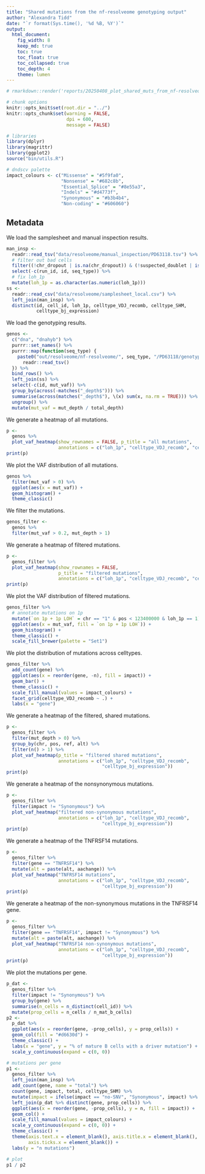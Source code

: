 ```yaml
---
title: "Shared mutations from the nf-resolveome genotyping output"
author: "Alexandra Tidd"
date: "`r format(Sys.time(), '%d %B, %Y')`"
output:
  html_document:
    fig_width: 8
    keep_md: true
    toc: true
    toc_float: true
    toc_collapsed: true
    toc_depth: 4
    theme: lumen
---
```


```r
# rmarkdown::render('reports/20250408_plot_shared_muts_from_nf-resolveome.Rmd', output_file = '20250408_plot_shared_muts_from_nf-resolveome.html', output_dir = 'reports/')

# chunk options
knitr::opts_knit$set(root.dir = "../")
knitr::opts_chunk$set(warning = FALSE,
                      dpi = 600,
                      message = FALSE)

# libraries
library(dplyr)
library(magrittr)
library(ggplot2)
source("bin/utils.R")

# dndscv palette
impact_colours <- c("Missense" = "#5f9fa0",
                    "Nonsense" = "#682c8b",
                    "Essential_Splice" = "#8e55a3",
                    "Indels" = "#d4773f",
                    "Synonymous" = "#b3b4b4",
                    "Non-coding" = "#606060")
```

## Metadata

We load the samplesheet and manual inspection results.

```r
man_insp <-
  readr::read_tsv("data/resolveome/manual_inspection/PD63118.tsv") %>%
  # filter out bad cells
  filter((!chr_dropout | is.na(chr_dropout)) & (!suspected_doublet | is.na(suspected_doublet))) %>%
  select(-c(run_id, id, seq_type)) %>%
  # fix loh_1p
  mutate(loh_1p = as.character(as.numeric(loh_1p)))
ss <-
  readr::read_csv("data/resolveome/samplesheet_local.csv") %>%
  left_join(man_insp) %>%
  distinct(id, cell_id, loh_1p, celltype_VDJ_recomb, celltype_SHM,
           celltype_bj_expression)
```

We load the genotyping results.

```r
genos <-
  c("dna", "dnahyb") %>%
  purrr::set_names() %>%
  purrr::map(function(seq_type) {
    paste0("out/resolveome/nf-resolveome/", seq_type, "/PD63118/genotyping/mutations/PD63118_annotated_mutations.tsv") %>%
      readr::read_tsv()
  }) %>%
  bind_rows() %>%
  left_join(ss) %>%
  select(-c(id, mut_vaf)) %>%
  group_by(across(-matches("_depth$"))) %>%
  summarise(across(matches("_depth$"), \(x) sum(x, na.rm = TRUE))) %>%
  ungroup() %>%
  mutate(mut_vaf = mut_depth / total_depth)
```

We generate a heatmap of all mutations.

```r
p <-
  genos %>%
  plot_vaf_heatmap(show_rownames = FALSE, p_title = "all mutations",
                   annotations = c("loh_1p", "celltype_VDJ_recomb", "celltype_SHM", "celltype_bj_expression"))
print(p)
```

We plot the VAF distribution of all mutations.

```r
genos %>%
  filter(mut_vaf > 0) %>%
  ggplot(aes(x = mut_vaf)) +
  geom_histogram() +
  theme_classic()
```

We filter the mutations.

```r
genos_filter <-
  genos %>%
  filter(mut_vaf > 0.2, mut_depth > 1)
```

We generate a heatmap of filtered mutations.

```r
p <-
  genos_filter %>%
  plot_vaf_heatmap(show_rownames = FALSE,
                   p_title = "filtered mutations",
                   annotations = c("loh_1p", "celltype_VDJ_recomb", "celltype_SHM", "celltype_bj_expression"))
print(p)
```

We plot the VAF distribution of filtered mutations.

```r
genos_filter %>%
  # annotate mutations on 1p
  mutate(`on 1p + 1p LOH` = chr == "1" & pos < 123400000 & loh_1p == 1) %>%
  ggplot(aes(x = mut_vaf, fill = `on 1p + 1p LOH`)) +
  geom_histogram() +
  theme_classic() +
  scale_fill_brewer(palette = "Set1")
```

We plot the distribution of mutations across celltypes.

```r
genos_filter %>%
  add_count(gene) %>%
  ggplot(aes(x = reorder(gene, -n), fill = impact)) +
  geom_bar() +
  theme_classic() +
  scale_fill_manual(values = impact_colours) +
  facet_grid(celltype_VDJ_recomb ~ .) +
  labs(x = "gene")
```

We generate a heatmap of the filtered, shared mutations.

```r
p <-
  genos_filter %>%
  filter(mut_depth > 0) %>%
  group_by(chr, pos, ref, alt) %>%
  filter(n() > 1) %>%
  plot_vaf_heatmap(p_title = "filtered shared mutations",
                   annotations = c("loh_1p", "celltype_VDJ_recomb",
                                   "celltype_bj_expression"))
print(p)
```

We generate a heatmap of the nonsynonymous mutations.

```r
p <-
  genos_filter %>%
  filter(impact != "Synonymous") %>%
  plot_vaf_heatmap("filtered non-synonymous mutations",
                   annotations = c("loh_1p", "celltype_VDJ_recomb",
                                   "celltype_bj_expression"))
print(p)
```

We generate a heatmap of the TNFRSF14 mutations.

```r
p <-
  genos_filter %>%
  filter(gene == "TNFRSF14") %>%
  mutate(alt = paste(alt, aachange)) %>%
  plot_vaf_heatmap("TNFRSF14 mutations",
                   annotations = c("loh_1p", "celltype_VDJ_recomb",
                                   "celltype_bj_expression"))
print(p)
```

We generate a heatmap of the non-synonymous mutations in the TNFRSF14 gene.

```r
p <-
  genos_filter %>%
  filter(gene == "TNFRSF14", impact != "Synonymous") %>%
  mutate(alt = paste(alt, aachange)) %>%
  plot_vaf_heatmap("TNFRSF14 non-synonymous mutations",
                   annotations = c("loh_1p", "celltype_VDJ_recomb",
                                   "celltype_bj_expression"))
print(p)
```

We plot the mutations per gene.

```r
p_dat <-
  genos_filter %>%
  filter(impact != "Synonymous") %>%
  group_by(gene) %>%
  summarise(n_cells = n_distinct(cell_id)) %>%
  mutate(prop_cells = n_cells / n_mat_b_cells)
p2 <-
  p_dat %>%
  ggplot(aes(x = reorder(gene, -prop_cells), y = prop_cells)) +
  geom_col(fill = "#d6630d") +
  theme_classic() +
  labs(x = "gene", y = "% of mature B cells with a driver mutation") +
  scale_y_continuous(expand = c(0, 0))

# mutations per gene
p1 <-
  genos_filter %>%
  left_join(man_insp) %>%
  add_count(gene, name = "total") %>%
  count(gene, impact, total, celltype_SHM) %>%
  mutate(impact = ifelse(impact == "no-SNV", "Synonymous", impact) %>% factor(levels = rev(names(impact_colours)))) %>%
  left_join(p_dat %>% distinct(gene, prop_cells)) %>%
  ggplot(aes(x = reorder(gene, -prop_cells), y = n, fill = impact)) +
  geom_col() +
  scale_fill_manual(values = impact_colours) +
  scale_y_continuous(expand = c(0, 0)) +
  theme_classic() +
  theme(axis.text.x = element_blank(), axis.title.x = element_blank(),
        axis.ticks.x = element_blank()) +
  labs(y = "n mutations")

# plot
p1 / p2
```